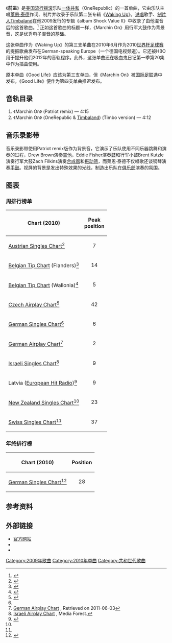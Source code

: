 {{Infobox single
| Name = 前进<br>Marchin On
| Cover = <!-- 檔案不存在 Marchin On.jpg ，可從英文維基百科取得 -->
| Artist = [[一体共和|一体共和]]
| Album = [[Waking_Up|Waking Up]]
| Genre = [[流行摇滚|流行摇滚]]
| Released = 2010年6月18日
| Recorded = 2009年
| Writer = [[莱恩·泰德|莱恩·泰德]]
| Producer = 莱恩·泰德
| Label = [[Mosley_Music_Group|Mosley Music Group]],Interscope唱片
| Chronology = [[一体共和|一体共和]] 单曲 
| Last single = 《Secrets》<br>(2009)
| This single = 《Marchin On》<br>(2010)
| Next single = 《Good Life》<br>(2010)
| Misc        = {{Extra chronology
  | Artist      = [[Timbaland|Timbaland]] singles
  | Type        = single
  | Last single = "[[如果我们再相遇|如果我们再相遇]]"<br>(2010)
  | This single = '''"Marchin On"'''<br>(2010)
  | Next single = "[[Pass_at_Me|Pass at Me]]"<br>(2011)
}}}}
《'''前进'''》是[[美国|美国]][[流行摇滚|流行摇滚]]乐队[[一体共和|一体共和]]（OneRepublic）的一首单曲，它由乐队主唱[[莱恩·泰德|莱恩·泰德]]作词、制片并收录于乐队第二张专辑《[[Waking_Up|Waking Up]]》。[[说唱|说唱]]歌手、[[制片人|制片人]][[Timbaland|Timbaland]]在他2009发行的专辑《album Shock Value II》中收录了由他混音后的这首歌曲。<ref name="interview">{{Cite web|url=http://www.kiisfm.com/cc-common/mediaplayer/player.html?redir=yes&mps=ryan.php&mid=http://a1135.g.akamai.net/f/1135/18227/1h/cchannel.download.akamai.com/18227/podcast/LOSANGELES-CA/KIIS-FM/TIMBALAND101609.mp3?CPROG=PCAST?CCOMRRMID&CPROG=RICHMEDIA&MARKET=LOSANGELES-CA&NG_FORMAT=chrrhythmic&NG_ID=kiis102fm&OR_NEWSFORMAT=&OWNER=&SERVER_NAME=www.kiisfm.com&SITE_ID=842&STATION_ID=KIIS-FM&TRACK=|title=Media Player|accessdate=2009-10-18|date=|publisher=Kiisfm.com|deadurl=yes|archiveurl=https://web.archive.org/web/20130502162404/http://www.kiisfm.com/cc-common/mediaplayer/player.html?redir=yes&mps=ryan.php&mid=http%3A%2F%2Fa1135.g.akamai.net%2Ff%2F1135%2F18227%2F1h%2Fcchannel.download.akamai.com%2F18227%2Fpodcast%2FLOSANGELES-CA%2FKIIS-FM%2FTIMBALAND101609.mp3%3FCPROG%3DPCAST%3FCCOMRRMID&CPROG=RICHMEDIA&MARKET=LOSANGELES-CA&NG_FORMAT=chrrhythmic&NG_ID=kiis102fm&OR_NEWSFORMAT=&OWNER=&SERVER_NAME=www.kiisfm.com&SITE_ID=842&STATION_ID=KIIS-FM&TRACK=|archivedate=2013-05-02}}</ref> 正如这首歌曲的标题一样，《Marchin On》用行军大鼓作为背景音，这是优秀电子混音的基础。

这张单曲作为《Waking Up》的第三支单曲在2010年6月作为2010[[世界杯足球赛|世界杯足球赛]]的提振歌曲发布在German-speaking Europe（一个德国电视频道）。它还被HBO用于提升他们2012年的音轨程序。此外，这张单曲还在吸血鬼日记第一季第20集中作为插曲使用。

原本单曲《Good Life》应该为第三支单曲，但《Marchin On》被[[国际足联|国际足联]]选中发布，《Good Life》便作为第四支单曲推迟发布。

== 音轨目录 ==
# 《Marchin On》 (Patriot remix) — 4:15
# 《Marchin On》 (OneRepublic & [[Timbaland|Timbaland]]) (Timbo version) — 4:12

== 音乐录影带 ==
音乐录影带使用Patriot remix版作为背景音，它演示了乐队使用不同乐器跳舞和演奏的过程，Drew Brown演奏[[吉他|吉他]]，Eddie Fisher演奏[[鼓|鼓]]和行军小鼓Brent Kutzle 演奏行军大鼓Zach Filkins演奏[[合成器|合成器]]和[[振动筛|振动筛]]，而莱恩·泰德不仅唱歌还谈钢琴演奏[[手鼓|手鼓]]。视屏的背景是发出特殊效果的光线，制造出乐队在[[俱乐部|俱乐部]]演奏的氛围。

==图表==
{{col-begin}}
{{col-2}}
===周排行榜单===
{|class="wikitable sortable"
|-
! Chart (2010)
! Peak<br/>position
|-
|[[Austrian_Singles_Chart|Austrian Singles Chart]]<ref name="acharts">{{cite web|url=http://acharts.us/song/55942|title=OneRepublic and Timbaland - Marchin On|publisher=aCharts.us|accessdate=2010-07-01|archive-date=2012-08-14|archive-url=https://www.webcitation.org/69uVHx9xW?url=http://acharts.us/song/55942|dead-url=no}}</ref>
| style="text-align:center;"|7
|-
|[[Ultratip|Belgian Tip Chart]] (Flanders)<ref name="ultratopbe">{{cite web|url=http://www.ultratop.be/nl/showitem.asp?interpret=OneRepublic&titel=Marchin+On&cat=s|title=Ultratop|accessdate=2010-09-16|archive-date=2012-08-14|archive-url=https://www.webcitation.org/69uVIwegG?url=http://www.ultratop.be/nl/showitem.asp?interpret=OneRepublic|dead-url=no}}</ref>
| style="text-align:center;"|14
|-
|[[Ultratip|Belgian Tip Chart]] (Wallonia)<ref name="ultratopfr">{{cite web|url=http://www.ultratop.be/fr/showitem.asp?interpret=OneRepublic&titel=Marchin+On&cat=s|title=Ultratop|accessdate=2010-09-16|archive-date=2012-08-14|archive-url=https://www.webcitation.org/69uVKm9Fn?url=http://www.ultratop.be/fr/showitem.asp?interpret=OneRepublic|dead-url=no}}</ref>
| style="text-align:center;"|5
|-
|[[IFPI|Czech Airplay Chart]]<ref name="ifpi">{{cite web|url=http://www.ifpicr.cz/hitparada/index.php?a=titul&hitparada=2&titul=148265&sec=6fc66d14d620d31f48342ff58fa4facf|title=ČNS IFPI|accessdate=2010-09-16|archive-date=2014-07-14|archive-url=https://web.archive.org/web/20140714144622/http://www.ifpicr.cz/hitparada/index.php?a=titul&hitparada=2&titul=148265&sec=6fc66d14d620d31f48342ff58fa4facf|dead-url=no}}</ref>
| style="text-align:center;"|42
|-
|[[German_Singles_Chart|German Singles Chart]]<ref name="acharts"/>
| style="text-align:center;"|6
|-
|align="left"|[[Nielsen_Company|German Airplay Chart]]<ref>[http://germancharts.com/airplay_charts.asp German Airplay Chart] {{Wayback|url=http://germancharts.com/airplay_charts.asp |date=20110421210337 }}, Retrieved on 2011-06-03</ref>
|align="center"|2
|-
|align="left"|[[Media_Forest|Israeli Singles Chart]]<ref>[http://mediaforest.biz/WeeklyCharts/HistoryWeeklyCharts.aspx?year=2010&week=45 Israeli Airplay Chart] {{Webarchive|url=https://archive.is/20120713091128/http://mediaforest.biz/WeeklyCharts/HistoryWeeklyCharts.aspx?year=2010&week=45 |date=2012-07-13 }}, Media Forest.</ref>
|align="center"|9
|-
|Latvia ([[European_Hit_Radio|European Hit Radio]])<ref name="EHR Top 40">{{cite web|url=http://www.europeanhitradio.com/topi|title=EHR top 40|accessdate=August 22, 2012|archive-date=2016-05-29|archive-url=https://web.archive.org/web/20160529155257/http://www.europeanhitradio.com/topi/|dead-url=no}}</ref>
| style="text-align:center;"|9
|-
|[[RIANZ|New Zealand Singles Chart]]<ref name="acharts"/>
| style="text-align:center;"|23
|-
|[[Swiss_Singles_Chart|Swiss Singles Chart]]<ref name="acharts"/>
| style="text-align:center;"|37
|}
{{col-2}}
===年终排行榜===
{| class="wikitable"
|-
!Chart (2010)
!Position
|-
|[[Media_Control_Charts|German Singles Chart]]<ref>{{cite web |url=http://www.viva.tv/charts/viva-single-jahrescharts-2010-2010-212/?start=20 |accessdate=February 7, 2011 |deadurl=yes |archiveurl=https://web.archive.org/web/20110110033940/http://www.viva.tv/charts/viva-single-jahrescharts-2010-2010-212/?start=20 |archivedate=2011年1月10日 |title=Single Jahrescharts 2010 }}</ref>
| style="text-align:center;"|28
|}
{{col-end}}

== 参考资料 ==
{{Reflist}}

== 外部链接 ==
* [https://web.archive.org/web/20091013154709/http://www.onerepublic.net/ 官方网站]
* {{Twitter|OneRepublic}}
* {{MetroLyrics song|onerepublic|marchin-on}}<!-- Licensed lyrics provider -->
{{OneRepublic}}
[[Category:2009年歌曲|Category:2009年歌曲]]
[[Category:2010年单曲|Category:2010年单曲]]
[[Category:共和世代歌曲|Category:共和世代歌曲]]